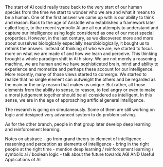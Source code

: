 

The start of AI could really trace back to the very start of our human species from the time we start to wonder who we are and what it means to be a human. One of the first answer we came up with is our ability to think and reason. Back to the age of Aristotle who established a framework later called logic, to the recent symbolic AI are all our attempts to understand and capture our intelligence using logic considered as one of our most special properties. However, in the last century, as we discovered more and more about ourselves biologically especially neurobiologically, it bought us to rethink the answer. Instead of thinking of who we are, we started to focus more on what we are made of and how we learn and perceive. This thinking brought a whole paradigm shift in AI history. We are not merely a reasoning machine, we are human and we have sophisticated brain, mind and ability to experience and momerize and perhaps these account for our intelligence. More recently, many of those views started to converge. We started to realize that no single element can outweight the others and be regarded as the main or the only reason that makes us unique. But rather, all those elements from the ability to sense, to reason, to feel angry or even to make a moral judgement together should be all considered as intelligent. In this sense, we are in the age of approaching artificial general intelligence. 

The research is going on simutaneously. Some of them are still working on logic and designed very advanced system to do problem solving. 

As for the other branch, people in that group later develop deep learning and reinforcement learning. 

Notes on abstract:
- go from grand theory to element of intelligence
- reasoning and perception as elements of intelligence
- bring in the right people at the right time
- mention deep learning / reinforcement learning / symbolic ai / boolean logic
- talk about the future towards AGI AND Useful Applications of AI